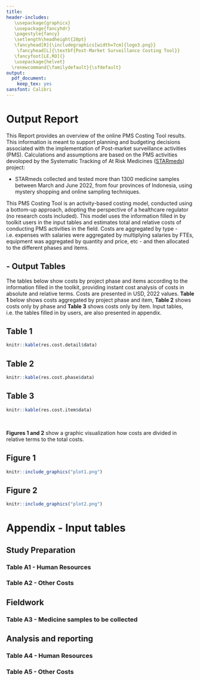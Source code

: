 ```yaml
---
title:
header-includes: 
   \usepackage{graphicx}
   \usepackage{fancyhdr}
   \pagestyle{fancy}
   \setlength\headheight{28pt}
   \fancyhead[R]{\includegraphics[width=7cm]{logo3.png}}
    \fancyhead[L]{\textbf{Post-Market Surveillance Costing Tool}}
   \fancyfoot[LE,RO]{}
   \usepackage{helvet}
  \renewcommand{\familydefault}{\sfdefault}
output:
  pdf_document:
    keep_tex: yes
sansfont: Calibri
---
```

\fontsize{10}{16}
\selectfont

# Output Report

This Report provides an overview of the online PMS Costing Tool results. This information is meant to support planning and budgeting decisions associated with the implementation of Post-market surveillance activities (PMS). Calculations and assumptions are based on the PMS activities devoloped by the Systematic Tracking of At Risk Medicines ([STARmeds](https://starmeds.id/)) project:

- STARmeds collected and tested more than 1300 medicine samples between March and June 2022, from four provinces of Indonesia, using mystery shopping and online sampling techniques. 

This PMS Costing Tool is an activity-based costing model, conducted using a bottom-up approach, adopting the perspective of a healthcare regulator (no research costs included). This model uses the information filled in by toolkit users in the input tables and estimates total and relative costs of conducting PMS activities in the field. Costs are aggregated by type - i.e. expenses with salaries were aggregated by multiplying salaries by FTEs, equipment was aggregated by quantity and price, etc - and then allocated to the different phases and items. 

## - Output Tables

The tables below show costs by project phase and items according to the information filled in the toolkit, providing instant cost analysis of costs in absolute and relative terms. Costs are presented in USD, 2022 values. **Table 1** below shows costs aggregated by project phase and item, **Table 2** shows costs only by phase and **Table 3** shows costs only by item. Input tables, i.e. the tables filled in by users, are also presented in appendix.
\

## Table 1
```r
knitr::kable(res.cost.detail$data)
```
## Table 2
```r
knitr::kable(res.cost.phase$data)
```
## Table 3
```r
knitr::kable(res.cost.item$data)
```
\

**Figures 1 and 2** show a graphic visualization how costs are divided in relative terms to the total costs.

## Figure 1 
```r
knitr::include_graphics("plot1.png")
```

## Figure 2
```r
knitr::include_graphics("plot2.png")
```


\pagebreak

# **Appendix -  Input tables **

## Study Preparation

### Table A1 - Human Resources


### Table A2 - Other Costs


## Fieldwork

### Table A3 - Medicine samples to be collected


## Analysis and reporting

### Table A4 - Human Resources


### Table A5 - Other Costs
